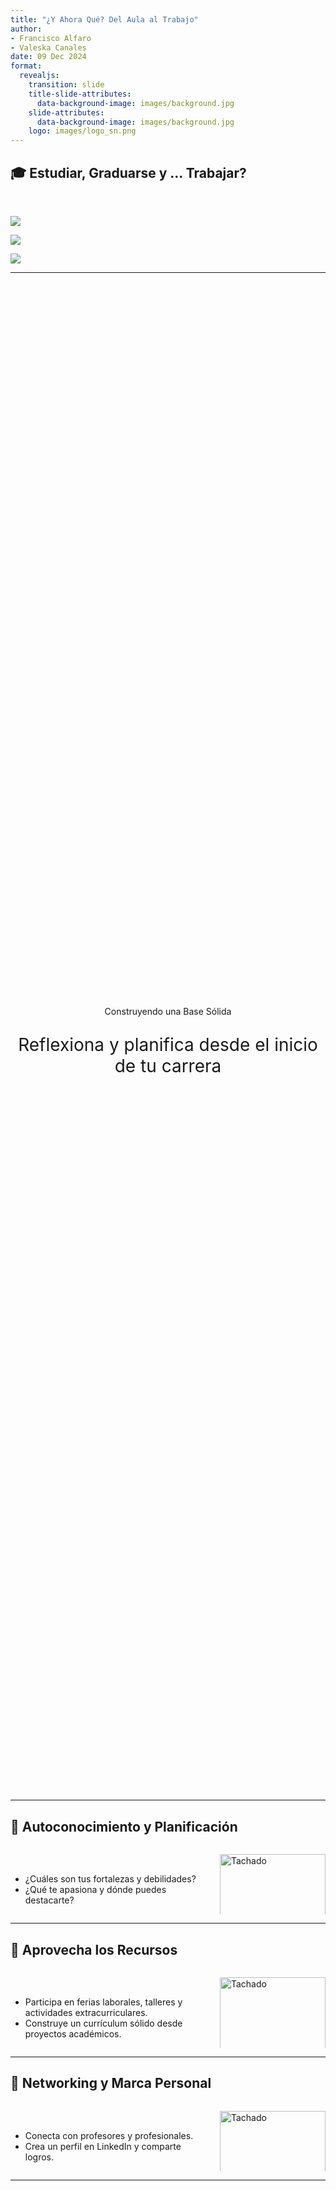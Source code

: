 ```yaml
---
title: "¿Y Ahora Qué? Del Aula al Trabajo"
author: 
- Francisco Alfaro
- Valeska Canales
date: 09 Dec 2024
format: 
  revealjs:
    transition: slide
    title-slide-attributes: 
      data-background-image: images/background.jpg
    slide-attributes:
      data-background-image: images/background.jpg
    logo: images/logo_sn.png
---
```


## 🎓 Estudiar, Graduarse y ... Trabajar? {background-image="images/background.jpg" background-opacity="0.25"}

::: r-stack
<br>

![](images/intro_015.jpg){.fragment .fade-in-then-out fig-align="left"}

![](images/intro_012.jpg){.fragment .fade-in-then-out fig-align="center"}

![](images/intro_01.png){.fragment fig-align="right"}

:::


------------------------------------------------------------------------

##  {background-image="images/background_slides3.png" background-opacity="0.3"}

::: {style="display: flex; justify-content: center; align-items: center; height: 60vh; flex-direction: column; text-align: center;"}
[Construyendo una Base Sólida]{style="font-size: 1em"}

[Reflexiona y planifica desde el inicio de tu carrera]{style="font-size: 2em"}
:::


------------------------------------------------------------------------

## 💼 Autoconocimiento y Planificación {background-image="images/background.jpg" background-opacity="0.25"}

::: columns
::: {.column width="65%"}
<br>

-   ¿Cuáles son tus fortalezas y debilidades?
-   ¿Qué te apasiona y dónde puedes destacarte?
:::

::: {.column width="35%"}
<img src="images/hat.png" alt="Tachado" style="width: 100%; align: center;"/>
:::
:::


------------------------------------------------------------------------


## 💼 Aprovecha los Recursos {background-image="images/background.jpg" background-opacity="0.25"}

::: columns
::: {.column width="65%"}
<br>

-   Participa en ferias laborales, talleres y actividades extracurriculares.
-   Construye un currículum sólido desde proyectos académicos.
:::

::: {.column width="35%"}
<img src="images/hat.png" alt="Tachado" style="width: 100%; align: center;"/>
:::
:::

------------------------------------------------------------------------


## 💼 Networking y Marca Personal {background-image="images/background.jpg" background-opacity="0.25"}

::: columns
::: {.column width="65%"}
<br>

-   Conecta con profesores y profesionales.
-   Crea un perfil en LinkedIn y comparte logros.
:::

::: {.column width="35%"}
<img src="images/hat.png" alt="Tachado" style="width: 100%; align: center;"/>
:::
:::


------------------------------------------------------------------------

##  {background-image="images/background_slides3.png" background-opacity="0.3"}

::: {style="display: flex; justify-content: center; align-items: center; height: 60vh; flex-direction: column; text-align: center;"}
[Potenciando Habilidades]{style="font-size: 1em"}

[Desarrolla competencias clave]{style="font-size: 2em"}
:::



------------------------------------------------------------------------


## 🚀 Habilidades Blandas (Soft Skills) {background-image="images/background.jpg" background-opacity="0.25"}

::: columns
::: {.column width="65%"}

<br>

-   Resolución de problemas
-   Comunicación efectiva
-   Adaptabilidad

:::

::: {.column width="35%"}
<img src="images/pencil2.png" alt="Tachado" style="width: 100%; align: center;"/>
:::
:::

------------------------------------------------------------------------


## 🚀 Habilidades Técnicas (Hard Skills) {background-image="images/background.jpg" background-opacity="0.25"}

::: columns
::: {.column width="65%"}

<br>

-   Aprende herramientas y tecnologías clave en tu campo.
-   Realiza cursos y certificaciones para destacar frente a otros candidatos.
:::

::: {.column width="35%"}
<img src="images/pencil2.png" alt="Tachado" style="width: 100%; align: center;"/>
:::
:::

------------------------------------------------------------------------

##  {background-image="images/background_slides3.png" background-opacity="0.3"}

::: {style="display: flex; justify-content: center; align-items: center; height: 60vh; flex-direction: column; text-align: center;"}
[Proyectándote al Futuro]{style="font-size: 1em"}

[Prepárate para el mundo laboral]{style="font-size: 2em"}
:::


------------------------------------------------------------------------

## 💻  Entrevistas de Trabajo {background-image="images/background.jpg" background-opacity="0.25"}

::: columns
::: {.column width="65%"}

<br>

-   Asiste a ferias para conocer empresas y generar contactos valiosos.
-   Investiga preguntas frecuentes y personaliza tus respuestas según la empresa.
:::

::: {.column width="35%"}
<img src="images/computer.png" alt="Tachado" style="width: 100%; align: center;"/>
:::
:::

------------------------------------------------------------------------

## 💻 Cultura Organizacional {background-image="images/background.jpg" background-opacity="0.25"}

::: columns
::: {.column width="65%"}

<br>

-   Analiza la misión, visión y cultura de las empresas de tu interés.
-   Evalúa si el ambiente de trabajo se alinea con tus principios y metas personales.
:::

::: {.column width="35%"}
<img src="images/computer.png" alt="Tachado" style="width: 100%; align: center;"/>
:::
:::

------------------------------------------------------------------------

## 💻 Aprende y Mejora Continuamente {background-image="images/background.jpg" background-opacity="0.25"}

::: columns
::: {.column width="65%"}

<br>

-   Busca cursos, lecturas y experiencias que te mantengan actualizado.
-   Usa los desafíos en proyectos académicos y personales como oportunidades de mejora.
:::

::: {.column width="35%"}
<img src="images/computer.png" alt="Tachado" style="width: 100%; align: center;"/>
:::
:::

------------------------------------------------------------------------

## 💻 Manejando tu Futuro Financiero {background-image="images/background.jpg" background-opacity="0.25"}

::: columns
::: {.column width="65%"}

<br>

-   Aprende sobre ahorro y presupuesto desde temprano.
-   Explora inversiones sencillas, incluso con ingresos pequeños.
:::

::: {.column width="35%"}
<img src="images/computer.png" alt="Tachado" style="width: 100%; align: center;"/>
:::
:::

------------------------------------------------------------------------

## 💻 ¿Cuánto Valgo como Profesional? {background-image="images/background.jpg" background-opacity="0.25"}

::: columns
::: {.column width="65%"}

<br>

-   Investiga salarios del mercado
-   Identifica tus fortalezas
-   Prepárate para negociar

:::

::: {.column width="35%"}
<img src="images/computer.png" alt="Tachado" style="width: 100%; align: center;"/>
:::
:::


------------------------------------------------------------------------


##  {background-image="images/background_slides3.png" background-opacity="0.3"}

::: {style="display: flex; justify-content: center; align-items: center; height: 60vh; flex-direction: column; text-align: center;"}
[Conclusiones]{style="font-size: 1em"}

[Aprendizajes de la Charla]{style="font-size: 2em"}
:::

------------------------------------------------------------------------

## 💡 Conclusiones {background-image="images/background.jpg" background-opacity="0.25"}

<br>

::: columns
::: {.column .fragment width="65%"}
<br>

✅ **Aprendizaje Personalizado**.

✅ **Herramientas Dinámicas**.

✅ **Eficiencia en Acción**.

✅ **Innovación Inspiradora**.
:::

::: {.column width="35%"}
<img src="images/pencil2.png" alt="Tachado" style="width: 100%; align: center;"/>
:::
:::

------------------------------------------------------------------------

## 🎉 ¡Gracias por Participar! {background-image="images/background.jpg" background-opacity="0.25"}

::: columns
::: {.column width="50%"}
<br>

❓¿Preguntas?

👏 Responder [encuesta](https://forms.gle/Z6K2PqTEQniK9XdAA)

🥳 Difrutar del Evento!
:::

::: {.column width="50%" align="center"}
![](images/qr_mads.png){width="400"}
:::
:::

> 🔗 Nuestro Sitio Web: [seth-nut.github.io/resources](https://seth-nut.github.io/resources/)